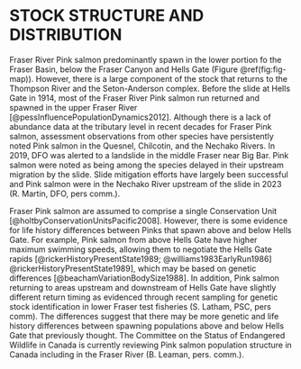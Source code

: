 # STOCK STRUCTURE AND DISTRIBUTION  

Fraser River Pink salmon predominantly spawn in the lower portion fo the Fraser Basin, below the Fraser Canyon and Hells Gate (Figure \@ref(fig:fig-map)). 
However, there is a large component of the stock that returns to the Thompson River and the Seton-Anderson complex. 
Before the slide at Hells Gate in 1914, most of the Fraser River Pink salmon run returned and spawned in the upper Fraser River [@pessInfluencePopulationDynamics2012]. 
Although there is a lack of abundance data at the tributary level in recent decades for Fraser Pink salmon, assessment observations from other species have persistently noted Pink salmon in the Quesnel, Chilcotin, and the Nechako Rivers. 
In 2019, DFO was alerted to a landslide in the middle Fraser near Big Bar. 
Pink salmon were noted as being among the species delayed in their upstream migration by the slide. 
Slide mitigation efforts have largely been successful and Pink salmon were in the Nechako River upstream of the slide in 2023 (R. Martin, DFO, pers comm.).  


Fraser Pink salmon are assumed to comprise a single Conservation Unit [@holtbyConservationUnitsPacific2008]. 
However, there is some evidence for life history differences between Pinks that spawn above and below Hells Gate. 
For example, Pink salmon from above Hells Gate have higher maximum swimming speeds, allowing them to negotiate the Hells Gate rapids [@rickerHistoryPresentState1989; @williams1983EarlyRun1986] @rickerHistoryPresentState1989], which may be based on genetic differences [@beachamVariationBodySize1988]. 
In addition, Pink salmon returning to areas upstream and downstream of Hells Gate have slightly different return timing as evidenced through recent sampling for genetic stock identification in lower Fraser test fisheries (S. Latham, PSC, pers comm). 
The differences suggest that there may be more genetic and life history differences between spawning populations above and below Hells Gate that previously thought. 
The Committee on the Status of Endangered Wildlife in Canada is currently reviewing Pink salmon population structure in Canada including in the Fraser River (B. Leaman, pers. comm.).  
